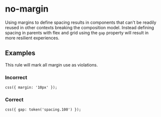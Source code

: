 # no-margin

Using margins to define spacing results in components that can't be readily reused in other contexts breaking the composition model.
Instead defining spacing in parents with flex and grid using the `gap` property will result in more resilient experiences.

## Examples

This rule will mark all margin use as violations.

### Incorrect

```tsx
css({ margin: '10px' });
```

### Correct

```tsx
css({ gap: token('spacing.100') });
```
